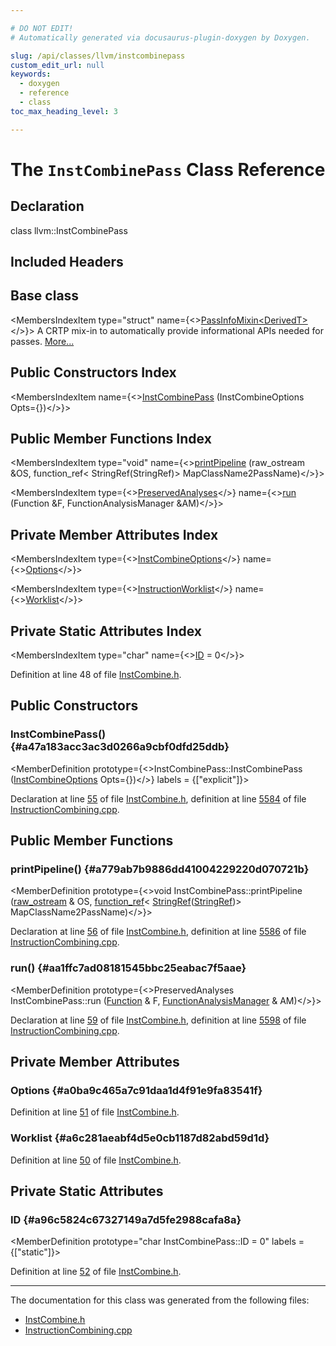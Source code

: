 ```yaml
---

# DO NOT EDIT!
# Automatically generated via docusaurus-plugin-doxygen by Doxygen.

slug: /api/classes/llvm/instcombinepass
custom_edit_url: null
keywords:
  - doxygen
  - reference
  - class
toc_max_heading_level: 3

---
```





# The `InstCombinePass` Class Reference

<DoxygenPage pluginConfig={pluginConfig}>



## Declaration

<CodeBlock>class llvm::InstCombinePass</CodeBlock>

## Included Headers

<IncludesList>
<IncludesListItem
  filePath="llvm/Transforms/InstCombine/InstCombine.h"
  permalink="/docs/api/files/include/include/llvm/include/llvm/transforms/include/llvm/transforms/instcombine/instcombine-h"
  isLocal="true" />
</IncludesList>

## Base class

<MembersIndex>

<MembersIndexItem
  type="struct"
  name={<><a href="/docs/api/structs/llvm/passinfomixin">PassInfoMixin&lt;DerivedT&gt;</a></>}>
A CRTP mix-in to automatically provide informational APIs needed for passes. <a href="/docs/api/structs/llvm/passinfomixin/#details">More...</a>
</MembersIndexItem>

</MembersIndex>

## Public Constructors Index

<MembersIndex>

<MembersIndexItem
  name={<><a href="#a47a183acc3ac3d0266a9cbf0dfd25ddb">InstCombinePass</a> (InstCombineOptions Opts=&#123;&#125;)</>}>
</MembersIndexItem>

</MembersIndex>

## Public Member Functions Index

<MembersIndex>

<MembersIndexItem
  type="void"
  name={<><a href="#a779ab7b9886dd41004229220d070721b">printPipeline</a> (raw&#95;ostream &amp;OS, function&#95;ref&lt; StringRef(StringRef)&gt; MapClassName2PassName)</>}>
</MembersIndexItem>

<MembersIndexItem
  type={<><a href="/docs/api/classes/llvm/preservedanalyses">PreservedAnalyses</a></>}
  name={<><a href="#aa1ffc7ad08181545bbc25eabac7f5aae">run</a> (Function &amp;F, FunctionAnalysisManager &amp;AM)</>}>
</MembersIndexItem>

</MembersIndex>

## Private Member Attributes Index

<MembersIndex>

<MembersIndexItem
  type={<><a href="/docs/api/structs/llvm/instcombineoptions">InstCombineOptions</a></>}
  name={<><a href="#a0ba9c465a7c91daa1d4f91e9fa83541f">Options</a></>}>
</MembersIndexItem>

<MembersIndexItem
  type={<><a href="/docs/api/classes/llvm/instructionworklist">InstructionWorklist</a></>}
  name={<><a href="#a6c281aeabf4d5e0cb1187d82abd59d1d">Worklist</a></>}>
</MembersIndexItem>

</MembersIndex>

## Private Static Attributes Index

<MembersIndex>

<MembersIndexItem
  type="char"
  name={<><a href="#a96c5824c67327149a7d5fe2988cafa8a">ID</a> = 0</>}>
</MembersIndexItem>

</MembersIndex>


Definition at line 48 of file <a href="/docs/api/files/include/include/llvm/include/llvm/transforms/include/llvm/transforms/instcombine/instcombine-h">InstCombine.h</a>.

<SectionDefinition>

## Public Constructors

### InstCombinePass() {#a47a183acc3ac3d0266a9cbf0dfd25ddb}

<MemberDefinition
  prototype={<>InstCombinePass::InstCombinePass (<a href="/docs/api/structs/llvm/instcombineoptions">InstCombineOptions</a> Opts=&#123;&#125;)</>}
  labels = {["explicit"]}>

Declaration at line <a href="/docs/api/files/include/include/llvm/include/llvm/transforms/include/llvm/transforms/instcombine/instcombine-h/#l00055">55</a> of file <a href="/docs/api/files/include/include/llvm/include/llvm/transforms/include/llvm/transforms/instcombine/instcombine-h">InstCombine.h</a>, definition at line <a href="/docs/api/files/lib/lib/transforms/lib/transforms/instcombine/instructioncombining-cpp/#l05584">5584</a> of file <a href="/docs/api/files/lib/lib/transforms/lib/transforms/instcombine/instructioncombining-cpp">InstructionCombining.cpp</a>.
</MemberDefinition>

</SectionDefinition>

<SectionDefinition>

## Public Member Functions

### printPipeline() {#a779ab7b9886dd41004229220d070721b}

<MemberDefinition
  prototype={<>void InstCombinePass::printPipeline (<a href="/docs/api/classes/llvm/raw-ostream">raw&#95;ostream</a> &amp; OS, <a href="/docs/api/classes/llvm/function-ref">function&#95;ref</a>&lt; <a href="/docs/api/classes/llvm/stringref">StringRef</a>(<a href="/docs/api/classes/llvm/stringref">StringRef</a>)&gt; MapClassName2PassName)</>}>

Declaration at line <a href="/docs/api/files/include/include/llvm/include/llvm/transforms/include/llvm/transforms/instcombine/instcombine-h/#l00056">56</a> of file <a href="/docs/api/files/include/include/llvm/include/llvm/transforms/include/llvm/transforms/instcombine/instcombine-h">InstCombine.h</a>, definition at line <a href="/docs/api/files/lib/lib/transforms/lib/transforms/instcombine/instructioncombining-cpp/#l05586">5586</a> of file <a href="/docs/api/files/lib/lib/transforms/lib/transforms/instcombine/instructioncombining-cpp">InstructionCombining.cpp</a>.
</MemberDefinition>

### run() {#aa1ffc7ad08181545bbc25eabac7f5aae}

<MemberDefinition
  prototype={<>PreservedAnalyses InstCombinePass::run (<a href="/docs/api/classes/llvm/function">Function</a> &amp; F, <a href="/docs/api/namespaces/llvm/#adce09a5a0de0e3177eb00e932734af2f">FunctionAnalysisManager</a> &amp; AM)</>}>

Declaration at line <a href="/docs/api/files/include/include/llvm/include/llvm/transforms/include/llvm/transforms/instcombine/instcombine-h/#l00059">59</a> of file <a href="/docs/api/files/include/include/llvm/include/llvm/transforms/include/llvm/transforms/instcombine/instcombine-h">InstCombine.h</a>, definition at line <a href="/docs/api/files/lib/lib/transforms/lib/transforms/instcombine/instructioncombining-cpp/#l05598">5598</a> of file <a href="/docs/api/files/lib/lib/transforms/lib/transforms/instcombine/instructioncombining-cpp">InstructionCombining.cpp</a>.
</MemberDefinition>

</SectionDefinition>

<SectionDefinition>

## Private Member Attributes

### Options {#a0ba9c465a7c91daa1d4f91e9fa83541f}

<MemberDefinition
  prototype="InstCombineOptions llvm::InstCombinePass::Options">

Definition at line <a href="/docs/api/files/include/include/llvm/include/llvm/transforms/include/llvm/transforms/instcombine/instcombine-h/#l00051">51</a> of file <a href="/docs/api/files/include/include/llvm/include/llvm/transforms/include/llvm/transforms/instcombine/instcombine-h">InstCombine.h</a>.
</MemberDefinition>

### Worklist {#a6c281aeabf4d5e0cb1187d82abd59d1d}

<MemberDefinition
  prototype="InstructionWorklist llvm::InstCombinePass::Worklist">

Definition at line <a href="/docs/api/files/include/include/llvm/include/llvm/transforms/include/llvm/transforms/instcombine/instcombine-h/#l00050">50</a> of file <a href="/docs/api/files/include/include/llvm/include/llvm/transforms/include/llvm/transforms/instcombine/instcombine-h">InstCombine.h</a>.
</MemberDefinition>

</SectionDefinition>

<SectionDefinition>

## Private Static Attributes

### ID {#a96c5824c67327149a7d5fe2988cafa8a}

<MemberDefinition
  prototype="char InstCombinePass::ID = 0"
  labels = {["static"]}>

Definition at line <a href="/docs/api/files/include/include/llvm/include/llvm/transforms/include/llvm/transforms/instcombine/instcombine-h/#l00052">52</a> of file <a href="/docs/api/files/include/include/llvm/include/llvm/transforms/include/llvm/transforms/instcombine/instcombine-h">InstCombine.h</a>.
</MemberDefinition>

</SectionDefinition>

<hr/>

The documentation for this class was generated from the following files:

<ul>
<li><a href="/docs/api/files/include/include/llvm/include/llvm/transforms/include/llvm/transforms/instcombine/instcombine-h">InstCombine.h</a></li>
<li><a href="/docs/api/files/lib/lib/transforms/lib/transforms/instcombine/instructioncombining-cpp">InstructionCombining.cpp</a></li>
</ul>

</DoxygenPage>
